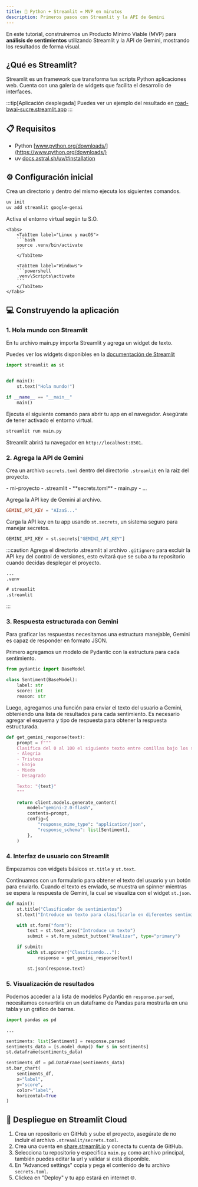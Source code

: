 ```yaml
---
title: 🐍 Python + Streamlit = MVP en minutos
description: Primeros pasos con Streamlit y la API de Gemini
---
```


En este tutorial, construiremos un Producto Mínimo Viable (MVP) para **análisis de sentimientos** utilizando Streamlit y la API de Gemini, mostrando los resultados de forma visual.

## ¿Qué es Streamlit?

Streamlit es un framework que transforma tus scripts Python aplicaciones web. Cuenta con una galería de widgets que facilita el desarrollo de interfaces.

:::tip[Aplicación desplegada]
Puedes ver un ejemplo del resultado en [road-bwai-sucre.streamlit.app](https://road-bwai-sucre.streamlit.app)
:::
## 📋 Requisitos

- Python [www.python.org/downloads/](https://www.python.org/downloads/)
- uv [docs.astral.sh/uv/#installation](https://docs.astral.sh/uv/#installation)

## ⚙ Configuración inicial

Crea un directorio y dentro del mismo ejecuta los siguientes comandos.
```bash
uv init
uv add streamlit google-genai
```

Activa el entorno virtual según tu S.O.


    <Tabs>
        <TabItem label="Linux y macOS">
        ```bash
        source .venv/bin/activate
        ```
        </TabItem>

        <TabItem label="Windows">
        ```powershell
        .venv\Scripts\activate
        ```
        </TabItem>
    </Tabs>


## 💻 Construyendo la aplicación

### 1. Hola mundo con Streamlit

En tu archivo main.py importa Streamlit y agrega un widget de texto.

Puedes ver los widgets disponibles en la [documentación de Streamlit](https://docs.streamlit.io/develop/api-reference)

```python title=main.py
import streamlit as st


def main():
    st.text("Hola mundo!")

if __name__ == "__main__"
    main()
```

Ejecuta el siguiente comando para abrir tu app en el navegador. Asegúrate de tener activado el entorno virtual.

```bash
streamlit run main.py
```

Streamlit abrirá tu navegador en `http://localhost:8501`.

### 2. Agrega la API de Gemini

Crea un archivo `secrets.toml` dentro del directorio `.streamlit` en la raíz del proyecto.


<FileTree>
- mi-proyecto
    - .streamlit
        - **secrets.toml**
    - main.py
    - ...

</FileTree>

Agrega la API key de Gemini al archivo.

```toml title=secrets.toml
GEMINI_API_KEY = "AIzaS..."
```

Carga la API key en tu app usando `st.secrets`, un sistema seguro para manejar secretos.

```python title=main.py
GEMINI_API_KEY = st.secrets["GEMINI_API_KEY"]
```

:::caution
Agrega el directorio .streamlit al archivo `.gitignore` para excluir la API key del control de versiones,
esto evitará que se suba a tu repositorio cuando decidas desplegar el proyecto.

```txt {4-5} title='.gitignore'
...
.venv

# streamlit
.streamlit
```
:::

### 3. Respuesta estructurada con Gemini
Para graficar las respuestas necesitamos una estructura manejable,
Gemini es capaz de responder en formato JSON.

Primero agregamos un modelo de Pydantic con la estructura para cada sentimiento.

```python title=main.py
from pydantic import BaseModel

class Sentiment(BaseModel):
    label: str
    score: int
    reason: str
```

Luego, agregamos una función para enviar el texto del usuario a Gemini, obteniendo una
lista de resultados para cada sentimiento.
Es necesario agregar el esquema y tipo de respuesta para obtener la respuesta estructurada.

```python {16-19} title=main.py
def get_gemini_response(text):
    prompt = f"""
    Clasifica del 0 al 100 el siguiente texto entre comillas bajo los siguientes sentimientos:
    - Alegría
    - Tristeza
    - Enojo
    - Miedo
    - Desagrado

    Texto: "{text}"
    """

    return client.models.generate_content(
        model="gemini-2.0-flash",
        contents=prompt,
        config={
            "response_mime_type": "application/json",
            "response_schema": list[Sentiment],
        },
    )
```

### 4. Interfaz de usuario con Streamlit
Empezamos con widgets básicos `st.title` y `st.text`.

Continuamos con un formulario para obtener el texto del usuario y un botón para enviarlo.
Cuando el texto es enviado, se muestra un spinner mientras se espera la respuesta de Gemini,
la cual se visualiza con el widget `st.json`.

```python title=main.py
def main():
    st.title("Clasificador de sentimientos")
    st.text("Introduce un texto para clasificarlo en diferentes sentimientos")

    with st.form("form"):
        text = st.text_area("Introduce un texto")
        submit = st.form_submit_button("Analizar", type="primary")

    if submit:
        with st.spinner("Clasificando..."):
            response = get_gemini_response(text)

        st.json(response.text)
```

### 5. Visualización de resultados
Podemos acceder a la lista de modelos Pydantic en `response.parsed`, necesitamos convertirla
en un dataframe de Pandas para mostrarla en una tabla y un gráfico de barras.

```python title=main.py
import pandas as pd

...

sentiments: list[Sentiment] = response.parsed
sentiments_data = [s.model_dump() for s in sentiments]
st.dataframe(sentiments_data)

sentiments_df = pd.DataFrame(sentiments_data)
st.bar_chart(
    sentiments_df,
    x="label",
    y="score",
    color="label",
    horizontal=True
)
```

## 🚀 Despliegue en Streamlit Cloud

1. Crea un repositorio en GitHub y sube el proyecto, asegúrate de no incluir el
archivo `.streamlit/secrets.toml`.
2. Crea una cuenta en [share.streamlit.io](https://share.streamlit.io) y conecta tu cuenta de GitHub.
3. Selecciona tu repositorio y especifica `main.py` como archivo principal, también puedes
editar la url y validar si está disponible.
5. En "Advanced settings" copia y pega el contenido de tu archivo `secrets.toml`.
6. Clickea en "Deploy" y tu app estará en internet 🌐.
